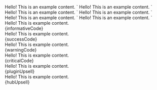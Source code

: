 
   <AlertBanner variation="informative">
        Hello! This is an example content.
    </AlertBanner>
`

   <AlertBanner variation="success">
        Hello! This is an example content.
    </AlertBanner>
`

   <AlertBanner variation="warning">
        Hello! This is an example content.
    </AlertBanner>
`

   <AlertBanner variation="critical">
        Hello! This is an example content.
    </AlertBanner>
`

   <AlertBanner variation="plugin-upsell">
        Hello! This is an example content.
    </AlertBanner>
`

   <AlertBanner variation="hub-upsell">
        Hello! This is an example content.
    </AlertBanner>
`

<Section title="Informative" contained={true} style={{ paddingRight: 0, paddingLeft: 0 }}>
	<Preview wrapper={true}>
	<div style={{padding: 20}}>
		<AlertBanner variation="informative">Hello! This is example content.</AlertBanner>
	</div>
	</Preview>
	<Snippet language="js">{informativeCode}</Snippet>
</Section>

<Section title="Success" contained={true} style={{ paddingRight: 0, paddingLeft: 0 }}>
	<Preview wrapper={true}>
	<div style={{padding: 20}}>
		<AlertBanner variation="success">Hello! This is example content.</AlertBanner>
	</div>
	</Preview>
	<Snippet language="js">{successCode}</Snippet>
</Section>

<Section title="Warning" contained={true} style={{ paddingRight: 0, paddingLeft: 0 }}>
	<Preview wrapper={true}>
	<div style={{padding: 20}}>
		<AlertBanner variation="warning">Hello! This is example content.</AlertBanner>
	</div>
	</Preview>
	<Snippet language="js">{warningCode}</Snippet>
</Section>

<Section title="Critical" contained={true} style={{ paddingRight: 0, paddingLeft: 0 }}>
	<Preview wrapper={true}>
	<div style={{padding: 20}}>
		<AlertBanner variation="critical">Hello! This is example content.</AlertBanner>
	</div>
	</Preview>
	<Snippet language="js">{criticalCode}</Snippet>
</Section>

<Section title="Plugin Upsell" contained={true} style={{ paddingRight: 0, paddingLeft: 0 }}>
	<Preview wrapper={true}>
	<div style={{padding: 20}}>
		<AlertBanner variation="plugin-upsell">Hello! This is example content.</AlertBanner>
	</div>
	</Preview>
	<Snippet language="js">{pluginUpsell}</Snippet>
</Section>

<Section title="Hub Upsell" contained={true} style={{ paddingRight: 0, paddingLeft: 0 }}>
	<Preview wrapper={true}>
	<div style={{padding: 20}}>
		<AlertBanner variation="hub-upsell">Hello! This is example content.</AlertBanner>
	</div>
	</Preview>
	<Snippet language="js">{hubUpsell}</Snippet>
</Section>
